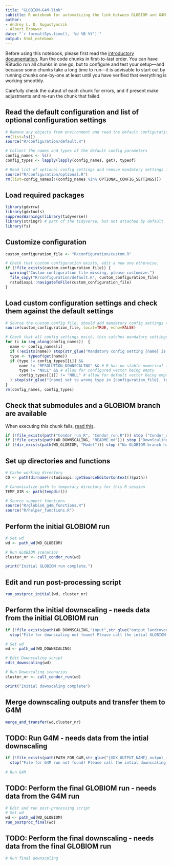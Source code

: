 ```yaml
---
title: "GLOBIOM-G4M-link"
subtitle: R notebook for automatizing the link between GLOBIOM and G4M.
author:
- Andrey L. D. Augustynczik
- Albert Brouwer 
date: "`r format(Sys.time(), '%d %B %Y')`"
output: html_notebook
---
```


Before using this notebook, please first read the [introductory documentation](https://iiasa.github.io/GLOBIOM-G4M-link). Run the code chunks in first-to-last order. You can have RStudio run all chunks in one go, but to configure and test your setup---and because some chunks take a long time to run---it is advisable to start out by running chunks one-by-one at least until you have verified that everything is working smoothly.

Carefully check the output of each chunk for errors, and if present make adjustments and re-run the chunk that failed.

## Read the default configuration and list of optional configuration settings

```r
# Remove any objects from environment and read the default configuration
rm(list=ls())
source("R/configuration/default.R")

# Collect the names and types of the default config parameters
config_names <- ls()
config_types <- lapply(lapply(config_names, get), typeof)

# Read list of optional config settings and remove mandatory settings form the environment
source("R/configuration/optional.R")
rm(list=config_names[!(config_names %in% OPTIONAL_CONFIG_SETTINGS)])
```

## Load required packages

```r
library(gdxrrw)
library(gdxtools)
suppressWarnings(library(tidyverse))
library(stringr) # part of the tidyverse, but not attached by default
library(fs)
```

## Customize configuration

```r
custom_configuration_file <- "R/configuration/custom.R"

# Check that custom configuration exists, edit a new one otherwise.
if (!file_exists(custom_configuration_file)) {
  warning("Custom configuration file missing, please customize.")
  file_copy("R/configuration/default.R", custom_configuration_file)
  rstudioapi::navigateToFile(custom_configuration_file)
}
```

## Load custom configuration settings and check them against the default settings

```r
# Source the custom config file, should add mandatory config settings to the environment
source(custom_configuration_file, local=TRUE, echo=FALSE)

# Check that all config settings exist, this catches mandatory settings missing in the config file
for (i in seq_along(config_names))  {
  name <- config_names[i]
  if (!exists(name)) stop(str_glue("Mandatory config setting {name} is not set in config file {args[1]}!"))
  type <- typeof(get(name))
  if (type != config_types[[i]] &&
      name != "RESOLUTION_DOWNSCALING" && # R has no stable numerical type
      type != "NULL" && # allow for configured vector being empty
      config_types[[i]] != "NULL" # allow for default vector being empty
  ) stop(str_glue("{name} set to wrong type in {configuration_file}, type should be {config_types[[i]]}"))
}
rm(config_names, config_types)
```

## Check that submodules and a GLOBIOM branch are available

When executing this chunk fails, [read this](https://iiasa.github.io/GLOBIOM-G4M-link/#getting-set).

```r
if (!file_exists(path("Condor_run_R", "Condor_run.R"))) stop ("Condor_run_R submodule content is missing!")
if (!file_exists(path(WD_DOWNSCALING, "README.md"))) stop ("DownScaling submodule content is missing!")
if (!dir_exists(path(WD_GLOBIOM, "Model"))) stop ("No GLOBIOM branch has been checked out!")
```

## Set up directories and functions

```r
# Cache working directory
CD <- path(dirname(rstudioapi::getSourceEditorContext()$path))

# Canonicalize path to temporary directory for this R session
TEMP_DIR <- path(tempdir())

# Source support functions
source("R/globiom_g4m_functions.R")
source("R/helper_functions.R")
```

## Perform the initial GLOBIOM run

```r
# Set wd 
wd <- path_wd(WD_GLOBIOM)

# Run GLOBIOM scenarios
cluster_nr <- call_condor_run(wd)

print("Initial GLOBIOM run complete.")
```

## Edit and run post-processing script

```r

run_postproc_initial(wd, cluster_nr)

```

## Perform the initial downscaling - needs data from the initial GLOBIOM run

```r
if (!file_exists(path(WD_DOWNSCALING,"input",str_glue("output_landcover_{PROJECT}_{DATE_LABEL}.gdx"))))
  stop("File for downscaling not found! Please call the intial GLOBIOM run before downscaling")

# Set wd 
wd <- path_wd(WD_DOWNSCALING)

# Edit Downscaling script
edit_downscaling(wd)

# Run Downscaling scenarios
cluster_nr <- call_condor_run(wd)

print("Initial downscaling complete")
```

## Merge downscaling outputs and transfer them to G4M

```r
merge_and_transfer(wd,cluster_nr)
```

## TODO: Run G4M - needs data from the intial downscaling

```r
if (!file_exists(path(PATH_FOR_G4M,str_glue("{GDX_OUTPUT_NAME}_output_{PROJECT}_{DATE_LABEL}"))))
  stop("File for G4M run not found! Please call the intial downscaling before the G4M run")
    
# Run G4M
```

## TODO: Perform the final GLOBIOM run - needs data from the G4M run

```r
# Edit and run post-processing script
# Set wd 
wd <- path_wd(WD_GLOBIOM)
run_postproc_final(wd)
```

## TODO: Perform the final downscaling - needs data from the final GLOBIOM run


```r
# Run final downscaling
```
